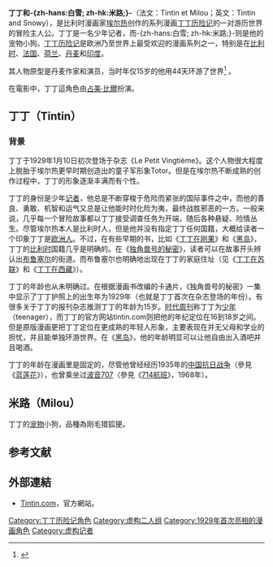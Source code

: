 {{Refimprove|time=2022-01-10T10:57:17+00:00}}
{{Infobox comics character
| image= 
| caption = 丁丁和-{zh-hans:白雪; zh-hk:米路;}- 作者[[埃尔热|埃尔热]]
| character_name = 丁丁和-{zh-hans:白雪; zh-hk:米路;}-
| publisher = {{tsl|en|Casterman|Casterman}} (比利时)
| debut = [[二十世紀報|二十世纪报]]（''[[丁丁在苏联|丁丁在苏联]]''）（1929年1月10日）
| creators = [[埃尔热|埃尔热]]
}}

'''丁丁和-{zh-hans:白雪; zh-hk:米路;}-'''（法文：Tintin et Milou；英文：Tintin and Snowy），是比利时漫画家[[埃尔热|埃尔热]]创作的系列漫画[[丁丁历险记|丁丁历险记]]的一对游历世界的冒险主人公。丁丁是一名少年记者，而-{zh-hans:白雪; zh-hk:米路;}-则是他的宠物小狗。[[丁丁历险记|丁丁历险记]]是欧洲乃至世界上最受欢迎的漫画系列之一，特别是在[[比利时|比利时]]、[[法国|法国]]、[[荷兰|荷兰]]、[[丹麦|丹麦]]和[[印度|印度]]。

其人物原型是丹麦作家和演员{{tsl|en|Palle Huld|帕勒·哈尔德}}，当时年仅15岁的他用44天环游了世界<ref>{{cite news|author=Emily Temple|title=10 Famous Literary Characters and Their Real-Life Inspirations|url=http://flavorwire.com/230949/10-famous-literary-characters-and-their-real-life-inspirations|accessdate=2011-11-22|newspaper=Flavorpill|date=Nov 13, 2011|archive-date=2020-11-07|archive-url=https://web.archive.org/web/20201107030845/https://www.flavorwire.com/230949/10-famous-literary-characters-and-their-real-life-inspirations|dead-url=no}}</ref> 。

在電影中，丁丁這角色由[[占美·比爾|占美·比爾]]扮演。

==丁丁（Tintin）==<!-- This section is linked from [[The_Adventures_of_Tintin|The Adventures of Tintin]] -->

===背景===

丁丁于1929年1月10日初次登场于杂志《Le Petit Vingtième》。这个人物很大程度上脱胎于埃尔热更早时期创造出的童子军形象Totor。但是在埃尔热不断成熟的创作过程中，丁丁的形象逐渐丰满而有个性。

丁丁的身份是少年[[记者|记者]]，他总是不断穿梭于危险而紧张的国际事件之中，而他的善良、勇敢、机智和运气又总是让他能时时化险为夷，最终战胜邪恶的一方。一般来说，几乎每一个冒险故事都以丁丁接受调查任务为开端，随后各种悬疑、险情丛生。尽管埃尔热本人是比利时人，但是他并没有指定丁丁任何国籍，大概给读者一个印象丁丁是[[欧洲人|欧洲人]]。不过，在有些早期的书，比如《[[丁丁在刚果|丁丁在刚果]]》和《[[黑岛_(丁丁历险记)|黑岛]]》，丁丁的[[比利时|比利时]]国籍几乎是明确的。在《[[独角兽号的秘密|独角兽号的秘密]]》，读者可以在故事开头辨认出[[布鲁塞尔|布鲁塞尔]]的街道。而布鲁塞尔也明确地出现在丁丁的家庭住址（见《[[丁丁在苏联|丁丁在苏联]]》和《[[丁丁在西藏|丁丁在西藏]]》）。

丁丁的年龄也从未明确过。在根据漫画书改编的卡通片，《独角兽号的秘密》一集中显示了丁丁护照上的出生年为1929年（也就是丁丁首次在杂志登场的年份）。有很多关于丁丁的报刊杂志推测丁丁的年龄为15岁。[[时代周刊|时代周刊]]称丁丁为[[少年|少年]]（teenager），而丁丁的官方网站tintin.com则把他的年纪定位在16到18岁之间。但是原版漫画更把丁丁定位在更成熟的年轻人形象，主要表现在并无父母和学业的担忧，并且能单独环游世界。在《[[黑岛_(丁丁历险记)|黑岛]]》，他的年龄明显可以让他自由出入酒吧并且喝酒。

丁丁的年龄在漫画里是固定的，尽管他曾经经历1935年的[[中国抗日战争|中国抗日战争]]（參見《[[藍蓮花_(漫畫)|蓝莲花]]》），也曾乘坐过[[波音707|波音707]]（參見《[[714航班|714航班]]》，1968年）。

==米路（Milou）==
{{main|白雪 (丁丁歷險記)}}
丁丁的[[宠物|宠物]]小狗，品種為刚毛猎狐㹴。

==参考文献==

<div class="references-small">
<references></references>
</div>

== 外部連結 ==
* [https://web.archive.org/web/20110222195644/http://www.tintin.com/ Tintin.com]，官方網站。{{en}}

{{丁丁歷險記}}

[[Category:丁丁历险记角色|Category:丁丁历险记角色]]
[[Category:虚构二人组|Category:虚构二人组]]
[[Category:1929年首次亮相的漫画角色|Category:1929年首次亮相的漫画角色]]
[[Category:虚构记者|Category:虚构记者]]